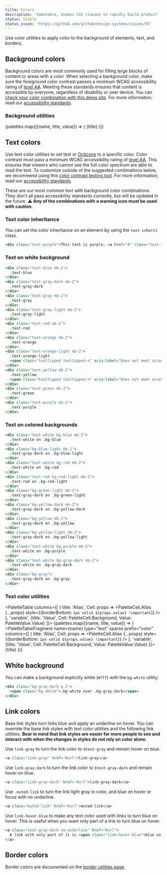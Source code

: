```yaml
---
title: Colors
description: 'Immutable, atomic CSS classes to rapidly build product'
status: Stable
status_issue: 'https://github.com/github/design-systems/issues/97'
---
```



Use color utilities to apply color to the background of elements, text, and borders.

## Background colors

Background colors are most commonly used for filling large blocks of content or areas with a color. When selecting a background color, make sure the foreground color contrast passes a minimum WCAG accessibility rating of [level AA](https://www.w3.org/TR/UNDERSTANDING-WCAG20/visual-audio-contrast-contrast.html). Meeting these standards ensures that content is accessible by everyone, regardless of disability or user device. You can [check your color combination with this demo site](https://colorable.jxnblk.com/). For more information, read our [accessibility standards](../principles/accessibility).

### Background utilities

<PaletteTable>
  {palettes.map(({name, title, value}) => (
    <PaletteTableFragment name={name} type="bg" sparse key={name}>
      <tr>
        <PaletteHeading indicatorColor={value} colSpan="4">
          {title}
        </PaletteHeading>
      </tr>
    </PaletteTableFragment>
  ))}
</PaletteTable>

## Text colors

Use text color utilities to set text or [Octicons](https://octicons.github.com) to a specific color. Color contrast must pass a minimum WCAG accessibility rating of [level AA](https://www.w3.org/TR/UNDERSTANDING-WCAG20/visual-audio-contrast-contrast.html). This ensures that viewers who cannot see the full color spectrum are able to read the text. To customize outside of the suggested combinations below, we recommend using this [color contrast testing tool](https://colorable.jxnblk.com/). For more information, read our [accessibility standards](../principles/accessibility).

These are our most common text with background color combinations. They don't all pass accessibility standards currently, but will be updated in the future. **⚠️ Any of the combinations with a warning icon must be used with caution**.

### Text color inheritance

You can set the color inheritance on an element by using the `text-inherit` class.

```html live
<div class="text-purple">This text is purple, <a href="#" class="text-inherit">including the link</a></div>
```

### Text on white background

```html live
<div class="text-blue mb-2">
  .text-blue
</div>
<div class="text-gray-dark mb-2">
  .text-gray-dark
</div>
<div class="text-gray mb-2">
  .text-gray
</div>
<div class="text-gray-light mb-2">
  .text-gray-light
</div>
<div class="text-red mb-2">
  .text-red
</div>
<div class="text-orange mb-2">
  .text-orange
</div>
<div class="text-orange-light mb-2">
  .text-orange-light
  <span class="tooltipped tooltipped-n" aria-label="Does not meet accessibility standards">⚠️</span>
</div>
<div class="text-yellow mb-2">
  .text-yellow
  <span class="tooltipped tooltipped-n" aria-label="Does not meet accessibility standards">⚠️</span>
</div>
<div class="text-green mb-2">
  .text-green
</div>
<div class="text-purple mb-2">
  .text-purple
</div>
```

### Text on colored backgrounds

```html live
<div class="text-white bg-blue mb-2">
  .text-white on .bg-blue
</div>
<div class="bg-blue-light mb-2">
  .text-gray-dark on .bg-blue-light
</div>
<div class="text-white bg-red mb-2">
  .text-white on .bg-red
</div>
<div class="text-red bg-red-light mb-2">
  .text-red on .bg-red-light
</div>
<div class="bg-green-light mb-2">
  .text-gray-dark on .bg-green-light
</div>
<div class="bg-yellow-dark mb-2">
  .text-gray-dark on .bg-yellow-dark
</div>
<div class="bg-yellow mb-2">
  .text-gray-dark on .bg-yellow
</div>
<div class="bg-yellow-light mb-2">
  .text-gray-dark on .bg-yellow-light
</div>
<div class="text-white bg-purple mb-2">
  .text-white on .bg-purple
</div>
<div class="text-white bg-gray-dark mb-2">
  .text-white on .bg-gray-dark
</div>
<div class="bg-gray">
  .text-gray-dark on .bg-gray
</div>
```

### Text color utilities

<PaletteTable columns={[
  {
    title: 'Alias',
    Cell: props => <PaletteCell.Alias {...props} style={{borderBottom: `1px solid ${props.value} !important`}} />
  },
  'variable',
  {title: 'Value', Cell: PaletteCell.Background, Value: PaletteValue.Value}
]}>
  {palettes.map(({name, title, value}) => (
    <PaletteTableFragment name={name} type="text" sparse prefix="color" columns={[
  {
    title: 'Alias',
    Cell: props => <PaletteCell.Alias {...props} style={{borderBottom: `1px solid ${props.value} !important`}} />
  },
  'variable',
  {title: 'Value', Cell: PaletteCell.Background, Value: PaletteValue.Value}
]}>
      <tr>
        <PaletteHeading indicatorColor={value} colSpan="4">
          {title}
        </PaletteHeading>
      </tr>
    </PaletteTableFragment>
  ))}
</PaletteTable>

## White background

You can make a background explicitly white (`#fff`) with the `bg-white` utility:

```html live
<div class="bg-gray-dark p-2">
  <span class="bg-white">.bg-white over .bg-gray-dark</span>
</div>
```

## Link colors

Base link styles turn links blue and apply an underline on hover. You can override the base link styles with text color utilities and the following link utilities. **Bear in mind that link styles are easier for more people to see and interact with when the changes in styles do not rely on color alone.**

Use `link-gray` to turn the link color to `$text-gray` and remain hover on blue.

```html live
<a class="link-gray" href="#url">link-gray</a>
```

Use `link-gray-dark` to turn the link color to `$text-gray-dark` and remain hover on blue.

```html live
<a class="link-gray-dark" href="#url">link-gray-dark</a>
```

Use `.muted-link` to turn the link light gray in color, and blue on hover or focus with no underline.

```html live
<a class="muted-link" href="#url">muted-link</a>
```

Use `link-hover-blue` to make any text color used with links to turn blue on hover. This is useful when you want only part of a link to turn blue on hover.

```html live
<a class="text-gray-dark no-underline" href="#url">
  A link with only part of it is <span class="link-hover-blue">blue on hover</span>.
</a>
```

## Border colors

Border colors are documented on the [border utilities page](../utilities/borders#border-width-style-and-color-utilities).
